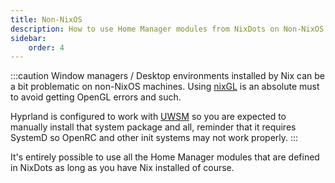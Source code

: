 ```yaml
---
title: Non-NixOS
description: How to use Home Manager modules from NixDots on Non-NixOS machines
sidebar:
    order: 4
---
```


:::caution
Window managers / Desktop environments installed by Nix can be a bit problematic on non-NixOS machines.
Using [nixGL](https://github.com/nix-community/nixGL) is an absolute must to avoid getting OpenGL errors
and such.

Hyprland is configured to work with [UWSM](https://github.com/Vladimir-csp/uwsm) so you are expected to
manually install that system package and all, reminder that it requires SystemD so OpenRC and other init
systems may not work properly.
:::

It's entirely possible to use all the Home Manager modules that are defined in NixDots as long as you have Nix
installed of course.

<Tabs>
  <TabItem label="flake.nix" icon="nix">
		<Code lang="nix" title={"flake.nix"} code={exampleFlake}/>
	</TabItem>
  <TabItem label="home.nix" icon="nix">
		<Code lang="nix" title={"home.nix"} code={exampleHome}/>
	</TabItem>
</Tabs>
